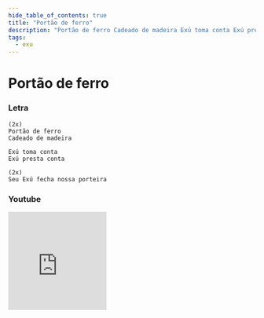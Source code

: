 ```yaml
---
hide_table_of_contents: true
title: "Portão de ferro"
description: "Portão de ferro Cadeado de madeira Exú toma conta Exú presta conta Seu Exú fecha nossa porteira"
tags:
  - exu
---
```


# Portão de ferro

### Letra

```text
(2x)
Portão de ferro
Cadeado de madeira

Exú toma conta
Exú presta conta

(2x)
Seu Exú fecha nossa porteira
```

### Youtube

<iframe
  width="200"
  height="200"
  src="https://www.youtube.com/embed/XwxJYH3Mud4"
  title="YouTube video player"
  frameborder="0"
  allow="accelerometer; autoplay; clipboard-write; encrypted-media; gyroscope; picture-in-picture; web-share"
  referrerpolicy="strict-origin-when-cross-origin"
  allowfullscreen
></iframe>